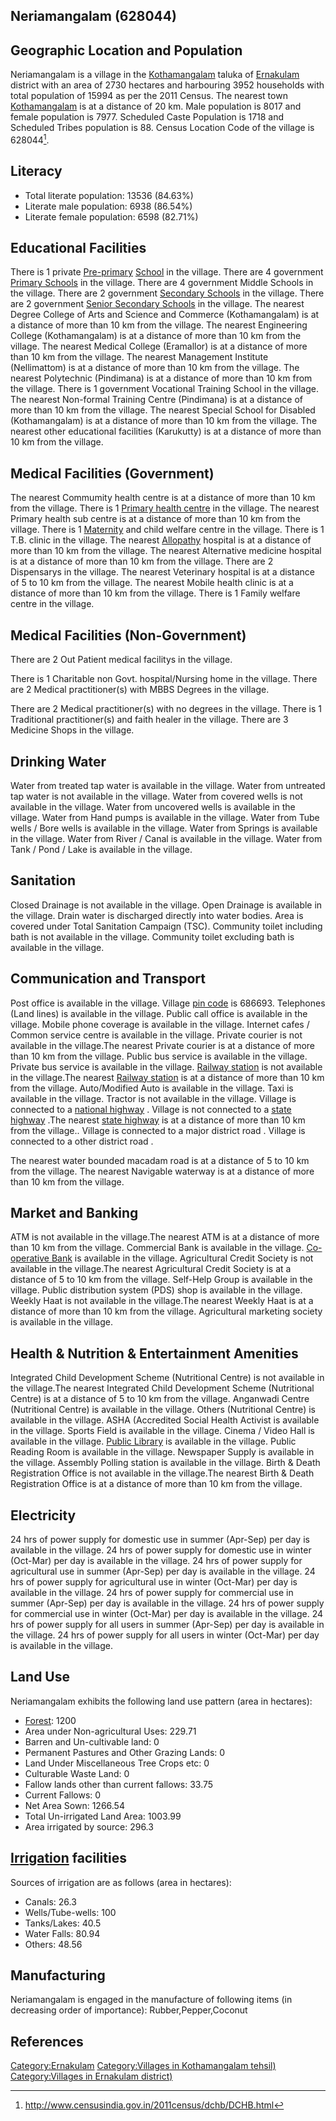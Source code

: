 {{Infobox settlement
| name=Neriamangalam
| native_name=
| native_name_lang=
| other_name=
| nickname=
| settlement_type=Village
| image_skyline=
| image_alt=
| image_caption=
| pushpin_map=India Kerala
| pushpin_label_position=right
| pushpin_map_alt=
| pushpin_map_caption=Location in Kerala, India
| latd=
| latm=
| lats=
| latNS=
| longd=
| longm=
| longs=
| longEW=
| coordinates_display=inline,title
| subdivision_type=Country
| subdivision_name={{flag|India}}
| subdivision_type1=[[States and territories of India|State]]
| subdivision_name1=Kerala 
| subdivision_type2=[[List of districts of India|District]]
| subdivision_name2=Ernakulam
| subdivision_type3=Tahsil
| subdivision_name3=Kothamangalam
| website=
| established_title=<!-- Established -->
| established_date=
| founder=
| named_for=
| government_type=
| governing_body=
| unit_pref=Metric=
| area_footnotes=
| area_rank=
| area_total_km2=27.30
| elevation_footnotes=
| elevation_m=
| population_total=15994
| population_as_of=2011
| population_rank=
| population_density_km2=585
| population_demonym=
| population_footnotes=
| demographics_type1=Languages
| demographics1_title1=Official
| demographics1_info1=[[Malayalam language|Malayalam]]
| timezone1=[[Indian Standard Time|IST]]
| utc_offset1==+5:30
| postal_code_type=[[Postal Index Number|PIN]]
| postal_code=686693
| area_code_type=Telephone code
| area_code=
| registration_plate=
| blank1_name_sec1=Nearest city
| blank1_info_sec1=[[Kothamangalam]]
| blank2_name_sec1=[[Human sex ratio|Sex ratio]]
| blank2_info_sec1=995 [[male|♂]]/[[female|♀]]
| blank3_name_sec1=Literacy
| blank3_info_sec1=84.63%
| blank1_name_sec2=[[2011 Census of India|2011 census]] code
| blank1_info_sec2=628044
| footnotes=
}}

== Neriamangalam (628044) ==

== Geographic Location and Population ==

Neriamangalam is a village in the [[Kothamangalam]] taluka of [[Ernakulam]] district with an area of 2730 hectares and harbouring 3952 households with total population of 15994 as per the 2011 Census. The nearest town [[Kothamangalam]] is at a distance of 20 km. Male population is 8017 and female population is 7977. Scheduled Caste Population is 1718 and Scheduled Tribes population is 88. Census Location Code of the village is 628044<ref>http://www.censusindia.gov.in/2011census/dchb/DCHB.html</ref>.


== Literacy ==  
* Total literate population: 13536 (84.63%)
* Literate male population: 6938 (86.54%)
* Literate female population: 6598 (82.71%)


== Educational Facilities ==  
There is 1 private [[Pre-primary]] [[School]] in the village.
There are 4 government [[Primary School]]s in the village.
There are 4 government Middle Schools in the village.
There are 2 government [[Secondary School]]s in the village.
There are 2 government [[Senior Secondary School]]s in the village.
The nearest Degree College of Arts and Science and Commerce (Kothamangalam) is at a distance of more than 10 km from the village.
The nearest Engineering College (Kothamangalam) is at a distance of more than 10 km from the village.
The nearest Medical College (Eramallor) is at a distance of more than 10 km from the village.
The nearest Management Institute (Nellimattom) is at a distance of more than 10 km from the village.
The nearest Polytechnic (Pindimana) is at a distance of more than 10 km from the village.
There is 1 government Vocational Training School in the village.
The nearest Non-formal Training Centre (Pindimana) is at a distance of more than 10 km from the village.
The nearest Special School for Disabled (Kothamangalam) is at a distance of more than 10 km from the village.
The nearest other educational facilities (Karukutty) is at a distance of more than 10 km from the village.


== Medical Facilities (Government) ==
The nearest Commumity health centre is at a distance of more than 10 km from the village.
There is 1 [[Primary health centre]] in the village.
The nearest Primary health sub centre is at a distance of more than 10 km from the village.
There is 1 [[Maternity]] and child welfare centre in the village.
There is 1 T.B. clinic in the village.
The nearest [[Allopathy]] hospital is at a distance of more than 10 km from the village.
The nearest Alternative medicine hospital is at a distance of more than 10 km from the village.
There are 2 Dispensarys in the village.
The nearest Veterinary hospital is at a distance of 5 to 10 km from the village.
The nearest Mobile health clinic is at a distance of more than 10 km from the village.
There is 1 Family welfare centre in the village.


== Medical Facilities (Non-Government) ==
There are 2 Out Patient medical facilitys in the village.

There is 1 Charitable non Govt. hospital/Nursing home in the village.
There are 2 Medical practitioner(s) with MBBS Degrees in the village.

There are 2 Medical practitioner(s) with no degrees in the village.
There is 1 Traditional practitioner(s) and faith healer in the village.
There are 3 Medicine Shops in the village.



== Drinking Water ==
Water from treated tap water is available in the village.
Water from untreated tap water is not available in the village.
Water from covered wells is not available in the village.
Water from uncovered wells is available in the village.
Water from Hand pumps is available in the village.
Water from Tube wells / Bore wells is available in the village.
Water from Springs is available in the village.
Water from River / Canal is available in the village.
Water from Tank / Pond / Lake is available in the village.


== Sanitation ==
Closed Drainage is not available in the village.
Open Drainage is available in the village.
Drain water is discharged directly into water bodies.
Area is covered under Total Sanitation Campaign (TSC).
Community toilet including bath is not available in the village.
Community toilet excluding bath is available in the village.


== Communication and Transport ==
Post office is available in the village.
Village [[pin code]] is 686693.
Telephones (Land lines) is available in the village.
Public call office is available in the village.
Mobile phone coverage is available in the village.
Internet cafes / Common service centre is available in the village.
Private courier is not available in the village.The nearest Private courier is at a distance of more than 10 km from the village.
Public bus service is available in the village.
Private bus service is available in the village.
[[Railway station]] is not available in the village.The nearest [[Railway station]] is at a distance of more than 10 km from the village.
Auto/Modified Auto is available in the village.
Taxi is available in the village.
Tractor is not available in the village.
Village is connected to a [[national highway]]  .
Village is not connected to a [[state highway]] .The nearest [[state highway]] is at a distance of more than 10 km from the village..
Village is connected to a major district road    .
Village is connected to a other district road  .


The nearest water bounded macadam road is at a distance of 5 to 10 km from the village.
The nearest Navigable waterway is at a distance of more than 10 km from the village.



== Market and Banking ==
ATM is not available in the village.The nearest ATM is at a distance of more than 10 km from the village.
Commercial Bank is available in the village.
[[Co-operative Bank]] is available in the village.
Agricultural Credit Society is not available in the village.The nearest Agricultural Credit Society is at a distance of 5 to 10 km from the village.
Self-Help Group is available in the village.
Public distribution system (PDS) shop is available in the village.
Weekly Haat is not available in the village.The nearest Weekly Haat is at a distance of more than 10 km from the village.
Agricultural marketing society is available in the village.


== Health & Nutrition & Entertainment Amenities ==
Integrated Child Development Scheme (Nutritional Centre) is not available in the village.The nearest Integrated Child Development Scheme (Nutritional Centre) is at a distance of 5 to 10 km from the village.
Anganwadi Centre (Nutritional Centre) is available in the village.
Others (Nutritional Centre) is available in the village.
ASHA (Accredited Social Health Activist is available in the village.
Sports Field is available in the village.
Cinema / Video Hall is available in the village.
[[Public Library]] is available in the village.
Public Reading Room is available in the village.
Newspaper Supply is available in the village.
Assembly Polling station is available in the village.
Birth & Death Registration Office is not available in the village.The nearest Birth & Death Registration Office is at a distance of more than 10 km from the village.


== Electricity ==
24 hrs of power supply for domestic use in summer (Apr-Sep) per day is available in the village.
24 hrs of power supply for domestic use in winter (Oct-Mar) per day is available in the village.
24 hrs of power supply for agricultural use in summer (Apr-Sep) per day is available in the village.
24 hrs of power supply for agricultural use in winter (Oct-Mar) per day is available in the village.
24 hrs of power supply for commercial use in summer (Apr-Sep) per day is available in the village.
24 hrs of power supply for commercial use in winter (Oct-Mar) per day is available in the village.
24 hrs of power supply for all users in summer (Apr-Sep) per day is available in the village.
24 hrs of power supply for all users in winter (Oct-Mar) per day is available in the village.


== Land Use ==
Neriamangalam exhibits the following land use pattern (area in hectares):
* [[Forest]]: 1200
* Area under Non-agricultural Uses: 229.71
* Barren and Un-cultivable land: 0
* Permanent Pastures and Other Grazing Lands: 0
* Land Under Miscellaneous Tree Crops etc: 0
* Culturable Waste Land: 0
* Fallow lands other than current fallows: 33.75
* Current Fallows: 0
* Net Area Sown: 1266.54
* Total Un-irrigated Land Area: 1003.99
* Area irrigated by source: 296.3


== [[Irrigation]] facilities ==
Sources of irrigation are as follows (area in hectares):
* Canals: 26.3
* Wells/Tube-wells: 100
* Tanks/Lakes: 40.5
* Water Falls: 80.94
* Others: 48.56


== Manufacturing ==
Neriamangalam is engaged in the manufacture of following items (in decreasing order of importance): Rubber,Pepper,Coconut


[[Category:Ernakulam]]
[[Category:Villages in Kothamangalam tehsil)]]
[[Category:Villages in Ernakulam district)]]


== References ==
{{Reflist}}


